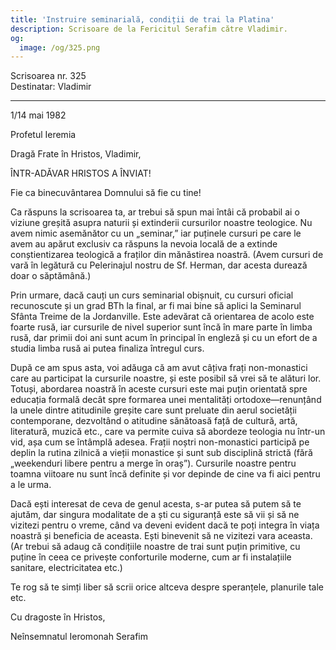 ```yaml
---
title: 'Instruire seminarială, condiții de trai la Platina'
description: Scrisoare de la Fericitul Serafim către Vladimir.
og:
  image: /og/325.png
---
```


<div style={{textAlign:'right', fontFamily:'monospace'}}>Scrisoarea nr. 325</div>
<div style={{textAlign:'left', fontFamily:'monospace'}}>Destinatar: Vladimir</div>

---

1/14 mai 1982

Profetul Ieremia

Dragă Frate în Hristos, Vladimir,

ÎNTR-ADĂVAR HRISTOS A ÎNVIAT!

Fie ca binecuvântarea Domnului să fie cu tine!

Ca răspuns la scrisoarea ta, ar trebui să spun mai întâi că probabil ai o viziune greșită asupra naturii și extinderii cursurilor noastre teologice. Nu avem nimic asemănător cu un „seminar,” iar puținele cursuri pe care le avem au apărut exclusiv ca răspuns la nevoia locală de a extinde conștientizarea teologică a fraților din mănăstirea noastră. (Avem cursuri de vară în legătură cu Pelerinajul nostru de Sf. Herman, dar acesta durează doar o săptămână.)

Prin urmare, dacă cauți un curs seminarial obișnuit, cu cursuri oficial recunoscute și un grad BTh la final, ar fi mai bine să aplici la Seminarul Sfânta Treime de la Jordanville. Este adevărat că orientarea de acolo este foarte rusă, iar cursurile de nivel superior sunt încă în mare parte în limba rusă, dar primii doi ani sunt acum în principal în engleză și cu un efort de a studia limba rusă ai putea finaliza întregul curs.

După ce am spus asta, voi adăuga că am avut câțiva frați non-monastici care au participat la cursurile noastre, și este posibil să vrei să te alături lor. Totuși, abordarea noastră în aceste cursuri este mai puțin orientată spre educația formală decât spre formarea unei mentalități ortodoxe—renunțând la unele dintre atitudinile greșite care sunt preluate din aerul societății contemporane, dezvoltând o atitudine sănătoasă față de cultură, artă, literatură, muzică etc., care va permite cuiva să abordeze teologia nu într-un vid, așa cum se întâmplă adesea. Frații noștri non-monastici participă pe deplin la rutina zilnică a vieții monastice și sunt sub disciplină strictă (fără „weekenduri libere pentru a merge în oraș”). Cursurile noastre pentru toamna viitoare nu sunt încă definite și vor depinde de cine va fi aici pentru a le urma.

Dacă ești interesat de ceva de genul acesta, s-ar putea să putem să te ajutăm, dar singura modalitate de a ști cu siguranță este să vii și să ne vizitezi pentru o vreme, când va deveni evident dacă te poți integra în viața noastră și beneficia de aceasta. Ești binevenit să ne vizitezi vara aceasta. (Ar trebui să adaug că condițiile noastre de trai sunt puțin primitive, cu puține în ceea ce privește conforturile moderne, cum ar fi instalațiile sanitare, electricitatea etc.)

Te rog să te simți liber să scrii orice altceva despre speranțele, planurile tale etc.

Cu dragoste în Hristos,

Neînsemnatul Ieromonah Serafim